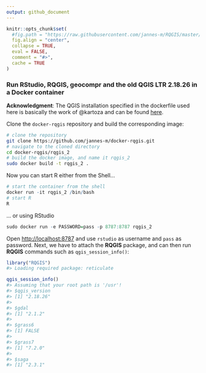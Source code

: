```yaml
---
output: github_document
---
```


<!-- README.md is generated from README.Rmd. Please edit that file -->

```r
knitr::opts_chunk$set(
  #fig.path = "https://raw.githubusercontent.com/jannes-m/RQGIS/master/figures/",
  fig.align = "center",
  collapse = TRUE,
  eval = FALSE,
  comment = "#>",
  cache = TRUE
)
```

### Run RStudio, RQGIS, geocompr and the old QGIS LTR 2.18.26 in a Docker container

**Acknowledgment**: The QGIS installation specified in the dockerfile used here is basically the work of @kartoza and can be found [here](https://github.com/kartoza/docker-qgis-desktop/tree/develop/2.18).

Clone the `docker-rqgis` repository and build the corresponding image:

```sh
# clone the repository
git clone https://github.com/jannes-m/docker-rqgis.git
# navigate to the cloned directory
cd docker-rqgis/rqgis_2
# build the docker image, and name it rqgis_2
sudo docker build -t rqgis_2 .  
```

Now you can start R either from the Shell...

```r
# start the container from the shell
docker run -it rqgis_2 /bin/bash
# start R
R
```

... or using RStudio


```r
sudo docker run -e PASSWORD=pass -p 8787:8787 rqgis_2
```

Open [http://localhost:8787](http://localhost:8787) and use `rstudio` as username and `pass` as password.
Next, we have to attach the **RQGIS** package, and can then run **RQGIS** commands such as `qgis_session_info()`:

```r
library("RQGIS")
#> Loading required package: reticulate

qgis_session_info()
#> Assuming that your root path is '/usr'!
#> $qgis_version
#> [1] "2.18.26"
#> 
#> $gdal
#> [1] "2.1.2"
#> 
#> $grass6
#> [1] FALSE
#> 
#> $grass7
#> [1] "7.2.0"
#> 
#> $saga
#> [1] "2.3.1"
```
